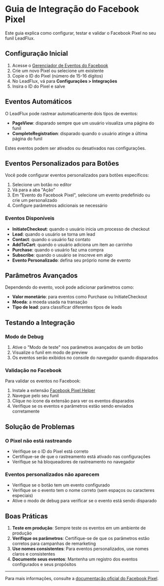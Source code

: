 # Guia de Integração do Facebook Pixel

Este guia explica como configurar, testar e validar o Facebook Pixel no seu funil LeadFlux.

## Configuração Inicial

1. Acesse o [Gerenciador de Eventos do Facebook](https://www.facebook.com/events_manager)
2. Crie um novo Pixel ou selecione um existente
3. Copie o ID do Pixel (número de 15-16 dígitos)
4. No LeadFlux, vá para **Configurações > Integrações**
5. Insira o ID do Pixel e salve

## Eventos Automáticos

O LeadFlux pode rastrear automaticamente dois tipos de eventos:

- **PageView**: disparado sempre que um usuário visualiza uma página do funil
- **CompleteRegistration**: disparado quando o usuário atinge a última página do funil

Estes eventos podem ser ativados ou desativados nas configurações.

## Eventos Personalizados para Botões

Você pode configurar eventos personalizados para botões específicos:

1. Selecione um botão no editor
2. Vá para a aba "Ação"
3. Em "Evento do Facebook Pixel", selecione um evento predefinido ou crie um personalizado
4. Configure parâmetros adicionais se necessário

### Eventos Disponíveis

- **InitiateCheckout**: quando o usuário inicia um processo de checkout
- **Lead**: quando o usuário se torna um lead
- **Contact**: quando o usuário faz contato
- **AddToCart**: quando o usuário adiciona um item ao carrinho
- **Purchase**: quando o usuário faz uma compra
- **Subscribe**: quando o usuário se inscreve em algo
- **Evento Personalizado**: defina seu próprio nome de evento

## Parâmetros Avançados

Dependendo do evento, você pode adicionar parâmetros como:

- **Valor monetário**: para eventos como Purchase ou InitiateCheckout
- **Moeda**: a moeda usada na transação
- **Tipo de lead**: para classificar diferentes tipos de leads

## Testando a Integração

### Modo de Debug

1. Ative o "Modo de teste" nos parâmetros avançados de um botão
2. Visualize o funil em modo de preview
3. Os eventos serão exibidos no console do navegador quando disparados

### Validação no Facebook

Para validar os eventos no Facebook:

1. Instale a extensão [Facebook Pixel Helper](https://chrome.google.com/webstore/detail/facebook-pixel-helper/fdgfkebogiimcoedlicjlajpkdmockpc)
2. Navegue pelo seu funil
3. Clique no ícone da extensão para ver os eventos disparados
4. Verifique se os eventos e parâmetros estão sendo enviados corretamente

## Solução de Problemas

### O Pixel não está rastreando

- Verifique se o ID do Pixel está correto
- Certifique-se de que o rastreamento está ativado nas configurações
- Verifique se há bloqueadores de rastreamento no navegador

### Eventos personalizados não aparecem

- Verifique se o botão tem um evento configurado
- Verifique se o evento tem o nome correto (sem espaços ou caracteres especiais)
- Ative o modo de debug para verificar se o evento está sendo disparado

## Boas Práticas

1. **Teste em produção**: Sempre teste os eventos em um ambiente de produção
2. **Verifique os parâmetros**: Certifique-se de que os parâmetros estão corretos para campanhas de remarketing
3. **Use nomes consistentes**: Para eventos personalizados, use nomes claros e consistentes
4. **Documente seus eventos**: Mantenha um registro dos eventos configurados e seus propósitos

---

Para mais informações, consulte a [documentação oficial do Facebook Pixel](https://developers.facebook.com/docs/facebook-pixel). 